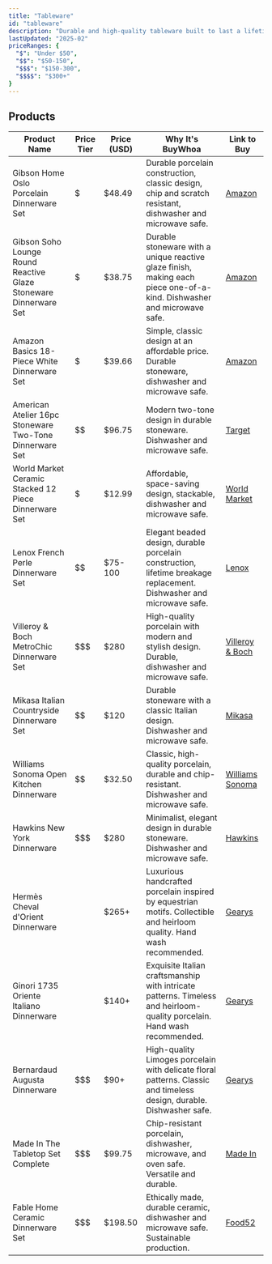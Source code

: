 ```yaml
---
title: "Tableware"
id: "tableware"
description: "Durable and high-quality tableware built to last a lifetime."
lastUpdated: "2025-02"
priceRanges: {
  "$": "Under $50",
  "$$": "$50-150",
  "$$$": "$150-300",
  "$$$$": "$300+"
}
---
```


## Products

| Product Name | Price Tier | Price (USD) | Why It's BuyWhoa | Link to Buy |
|--------------|------------|-------------|---------------|-------------|
| Gibson Home Oslo Porcelain Dinnerware Set | $ | $48.49 | Durable porcelain construction, classic design, chip and scratch resistant, dishwasher and microwave safe. | [Amazon](https://amzn.to/4hGjeXc) |
| Gibson Soho Lounge Round Reactive Glaze Stoneware Dinnerware Set | $ | $38.75 | Durable stoneware with a unique reactive glaze finish, making each piece one-of-a-kind. Dishwasher and microwave safe. | [Amazon](https://amzn.to/4hGk3PL) |
| Amazon Basics 18-Piece White Dinnerware Set | $ | $39.66 | Simple, classic design at an affordable price. Durable stoneware, dishwasher and microwave safe. | [Amazon](https://amzn.to/3Qp8wZ4) |
| American Atelier 16pc Stoneware Two-Tone Dinnerware Set | $$ | $96.75 | Modern two-tone design in durable stoneware. Dishwasher and microwave safe. | [Target](https://amzn.to/4hK6Llo) |
| World Market Ceramic Stacked 12 Piece Dinnerware Set | $ | $12.99 | Affordable, space-saving design, stackable, dishwasher and microwave safe. | [World Market](https://www.worldmarket.com/p/stacked-ceramic-12-piece-dinnerware-set-102628.html) |
| Lenox French Perle Dinnerware Set | $$ | $75-100 | Elegant beaded design, durable porcelain construction, lifetime breakage replacement. Dishwasher and microwave safe. | [Lenox](https://amzn.to/4gMz552) |
| Villeroy & Boch MetroChic Dinnerware Set | $$$ | $280 | High-quality porcelain with modern and stylish design. Durable, dishwasher and microwave safe. | [Villeroy & Boch](https://www.villeroy-boch.com/p/metrochic-dinnerware-set-1046527060/) |
| Mikasa Italian Countryside Dinnerware Set | $$ | $120 | Durable stoneware with a classic Italian design. Dishwasher and microwave safe. | [Mikasa](https://amzn.to/4i4TIuC) |
| Williams Sonoma Open Kitchen Dinnerware | $$ | $32.50 | Classic, high-quality porcelain, durable and chip-resistant. Dishwasher and microwave safe. | [Williams Sonoma](https://amzn.to/4i3pGY4) |
| Hawkins New York Dinnerware | $$$ | $280 | Minimalist, elegant design in durable stoneware. Dishwasher and microwave safe. | [Hawkins](https://www.hawkinsnewyork.com/products/essential-dinnerware-16-piece-set-mustard) |
| Hermès Cheval d'Orient Dinnerware | $$$$ | $265+ | Luxurious handcrafted porcelain inspired by equestrian motifs. Collectible and heirloom quality. Hand wash recommended. | [Gearys](https://www.gearys.com/hermes-cheval-d-orient-dinnerware.html) |
| Ginori 1735 Oriente Italiano Dinnerware | $$$$ | $140+ | Exquisite Italian craftsmanship with intricate patterns. Timeless and heirloom-quality porcelain. Hand wash recommended. | [Gearys](https://www.ginori1735.com/us/en/ginori-oriente-italiano-newyork) |
| Bernardaud Augusta Dinnerware | $$$ | $90+ | High-quality Limoges porcelain with delicate floral patterns. Classic and timeless design, durable. Dishwasher safe. | [Gearys](https://www.gearys.com/dining-entertaining/dinnerware/bernardaud-augusta-dinnerware) |
| Made In The Tabletop Set Complete | $$$ | $99.75 | Chip-resistant porcelain, dishwasher, microwave, and oven safe. Versatile and durable. | [Made In](https://amzn.to/4gJ3Gk3) |
| Fable Home Ceramic Dinnerware Set | $$$ | $198.50 | Ethically made, durable ceramic, dishwasher and microwave safe. Sustainable production. | [Food52](https://amzn.to/3X22L7i) |
